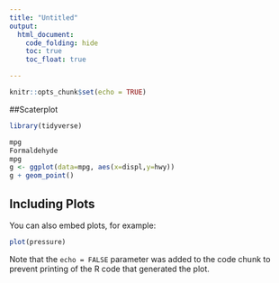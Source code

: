 ```yaml
---
title: "Untitled"
output:
  html_document:
    code_folding: hide
    toc: true
    toc_float: true

---
```


```r
knitr::opts_chunk$set(echo = TRUE)
```



##Scaterplot
```r
library(tidyverse)

mpg
Formaldehyde
mpg
g <- ggplot(data=mpg, aes(x=displ,y=hwy))
g + geom_point()
```

## Including Plots

You can also embed plots, for example:

```r
plot(pressure)
```

Note that the `echo = FALSE` parameter was added to the code chunk to prevent printing of the R code that generated the plot.
